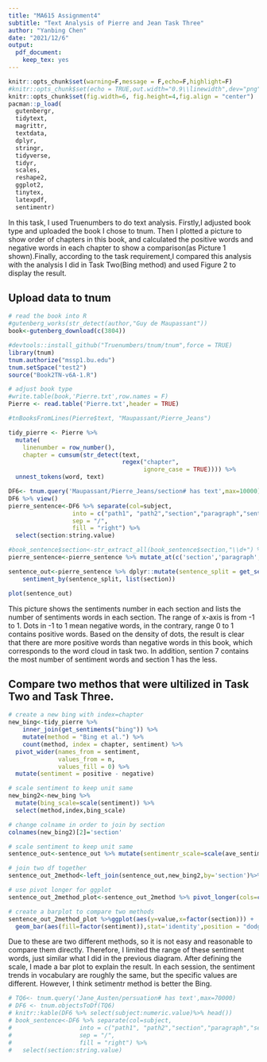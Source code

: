 ```yaml
---
title: "MA615 Assignment4"
subtitle: "Text Analysis of Pierre and Jean Task Three"
author: "Yanbing Chen"
date: "2021/12/6"
output: 
  pdf_document: 
    keep_tex: yes
---
```


```r
knitr::opts_chunk$set(warning=F,message = F,echo=F,highlight=F)
#knitr::opts_chunk$set(echo = TRUE,out.width="0.9\\linewidth",dev="png",fig.align  = 'center')
knitr::opts_chunk$set(fig.width=6, fig.height=4,fig.align = "center") 
pacman::p_load(
  gutenbergr,
  tidytext,
  magrittr,
  textdata,
  dplyr,
  stringr,
  tidyverse,
  tidyr,
  scales,
  reshape2,
  ggplot2,
  tinytex,
  latexpdf,
  sentimentr)
```

In this task, I used Truenumbers to do text analysis. Firstly,I adjusted book type and uploaded the book I chose to tnum. Then I plotted a picture to show order of chapters in this book, and calculated the positive words and negative words in each chapter to show a comparison(as Picture 1 shown).Finally, according to the task requirement,I compared this analysis with the analysis I did in Task Two(Bing method) and used Figure 2 to display the result.

## Upload data to tnum
```r
# read the book into R
#gutenberg_works(str_detect(author,"Guy de Maupassant"))
book<-gutenberg_download(c(3804))
```


```r
#devtools::install_github("Truenumbers/tnum/tnum",force = TRUE)
library(tnum)
tnum.authorize("mssp1.bu.edu")
tnum.setSpace("test2")
source("Book2TN-v6A-1.R")
```


```r
# adjust book type
#write.table(book,'Pierre.txt',row.names = F) 
Pierre <- read.table('Pierre.txt',header = TRUE)
```

```r
#tnBooksFromLines(Pierre$text, "Maupassant/Pierre_Jeans")
```


```r
tidy_pierre <- Pierre %>%
  mutate(
    linenumber = row_number(),
    chapter = cumsum(str_detect(text, 
                                regex("chapter", 
                                      ignore_case = TRUE)))) %>% 
  unnest_tokens(word, text) 
```


```r
DF6<- tnum.query('Maupassant/Pierre_Jeans/section# has text',max=10000) %>% tnum.objectsToDf()
DF6 %>% view()
pierre_sentence<-DF6 %>% separate(col=subject,
                  into = c("path1", "path2","section","paragraph","sentence"), 
                  sep = "/", 
                  fill = "right") %>% 
  select(section:string.value)
```

```r
#book_sentence$section<-str_extract_all(book_sentence$section,"\\d+") %>% unlist() %>% as.numeric()
pierre_sentence<-pierre_sentence %>% mutate_at(c('section','paragraph','sentence'),~str_extract_all(.,"\\d+") %>% unlist() %>% as.numeric())
```



```r
sentence_out<-pierre_sentence %>% dplyr::mutate(sentence_split = get_sentences(string.value)) %$%
    sentiment_by(sentence_split, list(section))

plot(sentence_out)
```

This picture shows the sentiments number in each section and lists the number of sentiments words in each section. The range of x-axis is from -1 to 1. Dots in -1 to 1 mean negative words, in the contrary, range 0 to 1 contains positive words. Based on the density of dots, the result is clear that there are more positive words than negative words in this book, which corresponds to the word cloud in task two. In addition, sention 7 contains the most number of sentiment words and section 1 has the less.


## Compare two methos that were ultilized in Task Two and Task Three.
```r
# create a new bing with index=chapter
new_bing<-tidy_pierre %>% 
    inner_join(get_sentiments("bing")) %>%
    mutate(method = "Bing et al.") %>% 
    count(method, index = chapter, sentiment) %>%
  pivot_wider(names_from = sentiment,
              values_from = n,
              values_fill = 0) %>% 
  mutate(sentiment = positive - negative)

# scale sentiment to keep unit same 
new_bing2<-new_bing %>% 
  mutate(bing_scale=scale(sentiment)) %>% 
  select(method,index,bing_scale)

# change colname in order to join by section
colnames(new_bing2)[2]='section'

# scale sentiment to keep unit same 
sentence_out<-sentence_out %>% mutate(sentimentr_scale=scale(ave_sentiment))

# join two df together
sentence_out_2method<-left_join(sentence_out,new_bing2,by='section')%>% select(section,bing_scale,sentimentr_scale)

# use pivot longer for ggplot
sentence_out_2method_plot<-sentence_out_2method %>% pivot_longer(cols=c('sentimentr_scale','bing_scale'),names_to = 'sentiment')

# create a barplot to compare two methods
sentence_out_2method_plot %>%ggplot(aes(y=value,x=factor(section))) +
  geom_bar(aes(fill=factor(sentiment)),stat='identity',position = "dodge",width = 0.7)+theme_bw()

```
Due to these are two different methods, so it is not easy and reasonable to compare them directly. Therefore, I limited the range of these sentiment words, just similar what I did in the previous diagram. After defining the scale, I made a bar plot to explain the result. In each session, the sentiment trends in vocabulary are roughly the same, but the specific values are different. However, I think setimentr method is better the Bing.


```r
# TQ6<- tnum.query('Jane_Austen/persuation# has text',max=70000)
# DF6 <- tnum.objectsToDf(TQ6)
# knitr::kable(DF6 %>% select(subject:numeric.value)%>% head())
# book_sentence<-DF6 %>% separate(col=subject,
#                   into = c("path1", "path2","section","paragraph","sentence"), 
#                   sep = "/", 
#                   fill = "right") %>% 
#   select(section:string.value)
```




